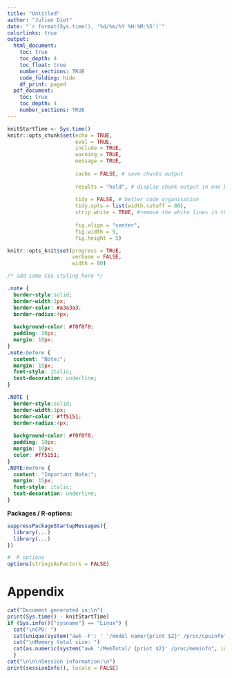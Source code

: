 ```yaml
---
title: "Untitled"
author: "Julien Diot"
date: "`r format(Sys.time(), '%d/%m/%Y %H:%M:%S')`"
colorlinks: true
output:
  html_document:
    toc: true
    toc_depth: 4
    toc_float: true
    number_sections: TRUE
    code_folding: hide
    df_print: paged
  pdf_document:
    toc: true
    toc_depth: 4
    number_sections: TRUE
---
```


```r
knitStartTime <- Sys.time()
knitr::opts_chunk$set(echo = TRUE,
                      eval = TRUE,
                      include = TRUE,
                      warning = TRUE,
                      message = TRUE,
                      
                      cache = FALSE, # save chunks output 
                      
                      results = "hold", # display chunk output in one block
                      
                      tidy = FALSE, # better code organisation
                      tidy.opts = list(width.cutoff = 80),
                      strip.white = TRUE, #remove the white lines in the beginning or end of a source chunk
                      
                      fig.align = "center",
                      fig.width = 9,
                      fig.height = 5)

knitr::opts_knit$set(progress = TRUE,
                     verbose = FALSE,
                     width = 80)
```

```css
/* add some CSS styling here */

.note {
  border-style:solid;
  border-width:1px;
  border-color: #a3a3a3;
  border-radius:4px;
  
  background-color: #f0f0f0;
  padding: 10px;
  margin: 10px;
}
.note:before {
  content: "Note:";
  margin: 15px;
  font-style: italic;
  text-decoration: underline;
}

.NOTE {
  border-style:solid;
  border-width:1px;
  border-color: #ff5151;
  border-radius:4px;
  
  background-color: #f0f0f0;
  padding: 10px;
  margin: 10px;
  color: #ff5151;
}
.NOTE:before {
  content: "Important Note:";
  margin: 15px;
  font-style: italic;
  text-decoration: underline;
}
```

**Packages / R-options:**
```r
suppressPackageStartupMessages({
  library(...)
  library(...)
})

#  R options
options(stringsAsFactors = FALSE)

```









# Appendix
```r
cat("Document generated in:\n")
print(Sys.time() - knitStartTime)
if (Sys.info()["sysname"] == "Linux") {
  cat("\nCPU: ")
  cat(unique(system("awk -F': ' '/model name/{print $2}' /proc/cpuinfo", intern = T)))
  cat("\nMemory total size: ")
  cat(as.numeric(system("awk '/MemTotal/ {print $2}' /proc/meminfo", intern = T))*10^(-6), "GB")
  }
cat("\n\n\nSession information:\n")
print(sessionInfo(), locale = FALSE)
```
















